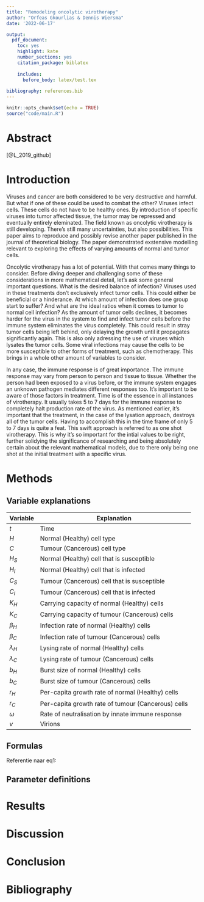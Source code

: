 ```yaml
---
title: "Remodeling oncolytic virotherapy"
author: "Orfeas Gkourlias & Dennis Wiersma"
date: '2022-06-17'

output: 
  pdf_document: 
    toc: yes
    highlight: kate
    number_sections: yes
    citation_package: biblatex
    
    includes: 
      before_body: latex/test.tex
      
bibliography: references.bib
---
```


```r
knitr::opts_chunk$set(echo = TRUE)
source("code/main.R")
```

\newpage

# Abstract
[@L_2019_github]

\newpage
# Introduction
Viruses and cancer are both considered to be very destructive and harmful. But what if one of these could be used to combat the other? Viruses infect cells. These cells do not have to be healthy ones. By introduction of specific viruses into tumor affected tissue, the tumor may be repressed and eventually entirely eleminated. The field known as oncolytic virotherapy is still developing. There's still many uncertainties, but also possibilities. This paper aims to reproduce and possibly revise another paper published in the journal of theoretical biology. The paper demonstrated exstensive modelling relevant to exploring the effects of varying amounts of normal and tumor cells.

Oncolytic virotherapy has a lot of potential. With that comes many things to consider. Before diving deeper and challenging some of these considerations in more mathematical detail, let's ask some general important questions. What is the desired balance of infection? Viruses used in these treatments don't exclusively infect tumor cells. This could either be beneficial or a hinderance. At which amount of infection does one group start to suffer? And what are the ideal ratios when it comes to tumor to normal cell infection? As the amount of tumor cells declines, it becomes harder for the virus in the system to find and infect tumor cells before the immune system eliminates the virus completely. This could result in stray tumor cells being left behind, only delaying the growth until it propagates significantly again. This is also only adressing the use of viruses which lysates the tumor cells. Some viral infections may cause the cells to be more susceptible to other forms of treatment, such as chemotherapy. This brings in a whole other amount of variables to consider. 

In any case, the immune response is of great importance. The immune response may vary from person to person and tissue to tissue. Whether the person had been exposed to a virus before, or the immune system engages an unknown pathogen mediates different responses too. It's important to be aware of those factors in treatment. Time is of the essence in all instances of virotherapy. It usually takes 5 to 7 days for the immune response to completely halt production rate of the virus. As mentioned earlier, it's important that the treatment, in the case of the lysation approach, destroys all of the tumor cells. Having to accomplish this in the time frame of only 5 to 7 days is quite a feat. This swift approach is referred to as one shot virotherapy. This is why it's so important for the intial values to be right, further solidying the significance of researching and being absolutely certain about the relevant mathematical models, due to there only being one shot at the initial treatment with a specific virus.

\newpage
# Methods

## Variable explanations

| Variable    | Explanation |
|-------------|----------------|
| $t$         | Time |
| $H$         | Normal (Healthy) cell type |
| $C$         | Tumour (Cancerous) cell type |
| $H_S$       | Normal (Healthy) cell that is susceptible |
| $H_I$       | Normal (Healthy) cell that is infected |
| $C_S$       | Tumour (Cancerous) cell that is susceptible |
| $C_I$       | Tumour (Cancerous) cell that is infected |
| $K_H$       | Carrying capacity of normal (Healthy) cells |
| $K_C$       | Carrying capacity of tumour (Cancerous) cells |
| $\beta_H$   | Infection rate of normal (Healthy) cells |
| $\beta_C$   | Infection rate of tumour (Cancerous) cells |
| $\lambda_H$ | Lysing rate of normal (Healthy) cells |
| $\lambda_C$ | Lysing rate of tumour (Cancerous) cells |
| $b_{H}$     | Burst size of normal (Healthy) cells |
| $b_C$       | Burst size of tumour (Cancerous) cells |
| $r_H$       | Per-capita growth rate of normal (Healthy) cells |
| $r_C$       | Per-capita growth rate of tumour (Cancerous) cells |
| $\omega$    | Rate of neutralisation by innate immune response |
| $v$         | Virions |

## Formulas

\begin{equation} \label{eq:dHs} 
  \frac{dH_{S}}{dt} = r_H H_S (1 - \frac{(H_S + H_I)}{K_H}) - H_S \beta_H v
\end{equation}

\begin{equation} \label{eq:dCs} 
  \frac{dC_S}{dt} = r_C C_S (1 - \frac{(C_S + C_I)}{K_C}) - C_S \beta_C v
\end{equation}

\begin{equation} \label{eq:dCI} 
  \frac{dC_I}{dt} = \beta_C C_S v - \lambda_C C_I
\end{equation}

\begin{equation} \label{eq:dHI} 
  \frac{dH_I}{dt} = \beta_H H_S v - \lambda_H H_I
\end{equation}

\begin{equation} \label{eq:dv} 
  \frac{dv}{dt} = b_C \lambda_C C_I + b_H b_C \lambda_H H_I - \beta_H H_S v - \beta_C C_S - \omega v
\end{equation}

Referentie naar eq1: \eqref{eq:dHs}

## Parameter definitions

\newpage
# Results

\newpage
# Discussion

\newpage
# Conclusion

\newpage
# Bibliography 
